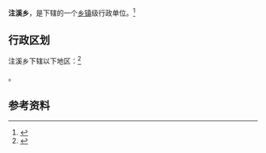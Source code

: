 {{中国乡级行政区|52/26/27/202/000}}

'''注溪乡'''，是{{PRC admin/fullname|52/26/27/202/000|3}}下辖的一个[[乡镇|乡镇]]级行政单位。<ref>{{PRC admin/ref sgc|{{PRC admin/parent|52/26/27/202/000}}}}</ref>

== 行政区划 ==

注溪乡下辖以下地区：<ref>{{PRC admin/ref sgc|52/26/27/202/000}}</ref>

{{PRC admin/children|52/26/27/202/000}}。

== 参考资料 ==

{{reflist}}

{{行政区划小作品}}
{{PRC admin/navcat|52/26/27/202/000}}